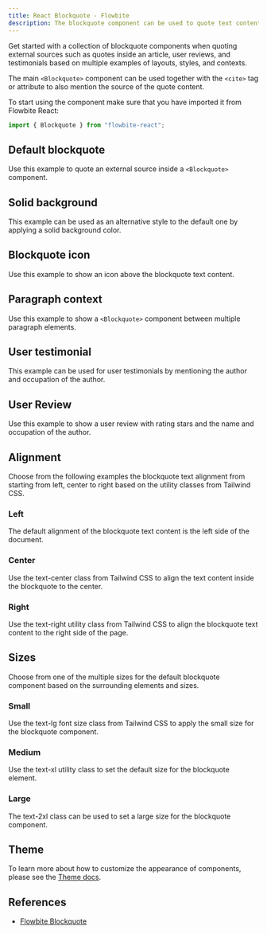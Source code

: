 ---
title: React Blockquote - Flowbite
description: The blockquote component can be used to quote text content from an external source that can be used for testimonials, reviews, and quotes inside an article
---

Get started with a collection of blockquote components when quoting external sources such as quotes inside an article, user reviews, and testimonials based on multiple examples of layouts, styles, and contexts.

The main `<Blockquote>` component can be used together with the `<cite>` tag or attribute to also mention the source of the quote content.

To start using the component make sure that you have imported it from Flowbite React:

```jsx
import { Blockquote } from "flowbite-react";
```

## Default blockquote

Use this example to quote an external source inside a `<Blockquote>` component.

<Example name="blockquote.root" />

## Solid background

This example can be used as an alternative style to the default one by applying a solid background color.

<Example name="blockquote.solidBackground" />

## Blockquote icon

Use this example to show an icon above the blockquote text content.

<Example name="blockquote.icon" />

## Paragraph context

Use this example to show a `<Blockquote>` component between multiple paragraph elements.

<Example name="blockquote.paragraphContext" />

## User testimonial

This example can be used for user testimonials by mentioning the author and occupation of the author.

<Example name="blockquote.userTestimonial" />

## User Review

Use this example to show a user review with rating stars and the name and occupation of the author.

<Example name="blockquote.userReview" />

## Alignment

Choose from the following examples the blockquote text alignment from starting from left, center to right based on the utility classes from Tailwind CSS.

### Left

The default alignment of the blockquote text content is the left side of the document.

<Example name="blockquote.left" />

### Center

Use the text-center class from Tailwind CSS to align the text content inside the blockquote to the center.

<Example name="blockquote.center" />

### Right

Use the text-right utility class from Tailwind CSS to align the blockquote text content to the right side of the page.

<Example name="blockquote.right" />

## Sizes

Choose from one of the multiple sizes for the default blockquote component based on the surrounding elements and sizes.

### Small

Use the text-lg font size class from Tailwind CSS to apply the small size for the blockquote component.

<Example name="blockquote.small" />

### Medium

Use the text-xl utility class to set the default size for the blockquote element.

<Example name="blockquote.medium" />

### Large

The text-2xl class can be used to set a large size for the blockquote component.

<Example name="blockquote.large" />

## Theme

To learn more about how to customize the appearance of components, please see the [Theme docs](/docs/customize/theme).

<Theme name="blockquote" />

## References

- [Flowbite Blockquote](https://flowbite.com/docs/typography/blockquote/)
